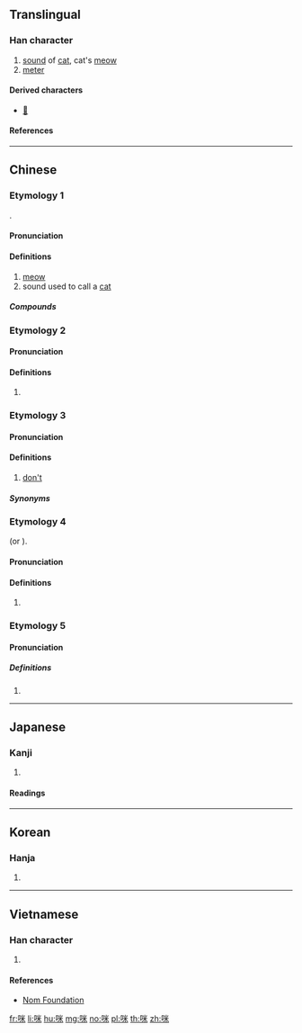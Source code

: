 {{character info/new}}
==Translingual==

===Han character===
{{Han char|rn=30|rad=口|as=06|sn=9|four=69094|canj=RFD|ids=⿰口米}}

# [[sound]] of [[cat]], cat's [[meow]]
# [[meter]]

====Derived characters====
* [[𡁭]]

====References====
{{Han ref|kx=0186.140|dkj=03541|dj=0405.350|hdz=10622.070|uh=54AA}}

----

==Chinese==
{{zh-forms}}

===Etymology 1===
{{onomatopoeic|zh}}.

====Pronunciation====
{{zh-pron
|m=mī
|c=mai1
|mn=bî
|cat=n
}}

====Definitions====
{{zh-hanzi}}

# [[meow]]
# sound used to call a [[cat]]

=====Compounds=====
{{zh-der|咪咪}}

===Etymology 2===

====Pronunciation====
{{zh-pron
|c=mai6
|cat=v
}}

====Definitions====
{{zh-hanzi}} {{tlb|zh|Cantonese}}

# {{contraction of|唔係|tr=m<sup>4</sup> hai<sup>6</sup>|lang=yue}}

===Etymology 3===

====Pronunciation====
{{zh-pron
|c=mai5
|cat=v
}}

====Definitions====
{{zh-hanzi}} {{tlb|zh|Cantonese}}

# [[don't]]

=====Synonyms=====
{{zh-dial|別}}

===Etymology 4===
{{bor|yue|en|microphone}} (or {{m|en|mic}}).

====Pronunciation====
{{zh-pron
|c=mai1
|cat=v
}}

====Definitions====
{{zh-hanzi}} {{tlb|zh|Cantonese}}

# {{zh-short|咪高峰|[[microphone]]}}

===Etymology 5===

====Pronunciation====
{{zh-pron
|m=mǐ
|c=mai5
}}

=====Definitions=====
{{zh-hanzi}}

# {{zh-only|咪唑|imidazole}}

----

==Japanese==

===Kanji===
{{ja-kanji|rs=口06}}

# {{defn|lang=ja|sort=口06}}

====Readings====
{{ja-readings|goon=[[み]] (mi)|kanon=[[び]] (bi)|kun=[[めえとる]] (mētoru)}}

----

==Korean==

===Hanja===
{{ko-hanja|hangeul=미|rv=mi|mr=mi}}

# {{defn|lang=ko|sort=口06}}

----

==Vietnamese==

===Han character===
{{vi-hantu|[[mễ]]|rs=口06}}

# {{defn|lang=vi|sort=口06}}

====References====
* [http://nomfoundation.org/common/nom_details.php?codepoint=54aa&img=1 Nom Foundation]

[[fr:咪]]
[[li:咪]]
[[hu:咪]]
[[mg:咪]]
[[no:咪]]
[[pl:咪]]
[[th:咪]]
[[zh:咪]]
